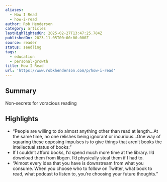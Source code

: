 ```yaml
---
aliases:
  - How I Read
  - how-i-read
author: Rob Henderson
category: articles
lastHighlightedOn: 2025-02-27T13:47:25.784Z
publishedOn: 2023-11-05T00:00:00.000Z
source: reader
status: seedling
tags:
  - education
  - personal-growth
title: How I Read
url: 'https://www.robkhenderson.com/p/how-i-read'
---
```

## Summary

Non-secrets for voracious reading

## Highlights

- “People are willing to do almost anything other than read at length…At the same time, no one relishes being ignorant or incurious…One way of squaring these opposing impulses is to give things that aren’t books the intellectual status of books.”
- If I couldn’t afford books, I’d spend much more time at the library. I’d download them from libgen. I’d physically steal them if I had to.
- “Almost every idea that you have is downstream from what you consume. When you choose who to follow on Twitter, what book to read, what podcast to listen to, you’re choosing your future thoughts.”
